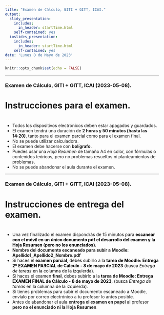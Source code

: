 ```yaml
---
title: "Examen de Cálculo, GITI + GITT, ICAI."
output:
  slidy_presentation: 
    includes:
      in_header: startTime.html
    self-contained: yes
  ioslides_presentation:
    includes:
      in_header: startTime.html
    self-contained: yes
date: 'Lunes 8 de Mayo de 2023'
---
```


```r
knitr::opts_chunk$set(echo = FALSE)
```

---

### Examen de Cálculo, GITI + GITT, ICAI  (2023-05-08).

<h1>Instrucciones para el examen.</h1>

<h1><div id="txt1"></div></h1>

 + Todos los dispositivos electrónicos deben estar apagados y guardados. 
 + El examen tendrá una duración de **2 horas y 50 minutos (hasta las 14:20)**, tanto para el examen parcial como para el examen final.
 + No se puede utilizar calculadora.
 + El examen debe hacerse con **bolígrafo**.
 + Puedes usar una *Hoja Resumen* de tamaño A4 en color, con fórmulas o contenidos teóricos, pero no problemas resueltos ni planteamientos de problemas.
 + No se puede abandonar el aula durante el examen. 

---

### Examen de Cálculo, GITI + GITT, ICAI  (2023-05-08).
 
<h1> Instrucciones de entrega del examen.</h1>

<h1><div id="txt2"></div></h1>

 + Una vez finalizado el examen dispondrás de 15  minutos para <span style = "color:black"> **escanear con el móvil en un único documento pdf el desarrollo del examen y la Hoja Resumen (pero no los enunciados).**</span>
 + **Nombre del documento escaneado para subir a Moodle: Apellido1_Apellido2_Nombre.pdf**
 + <span style = "color:black"> Si haces el **examen parcial**, debes subirlo a la **tarea de Moodle: Entrega 2º EXAMEN  PARCIAL de Cálculo - 8 de mayo de 2023** (busca *Entrega de tareas* en la columna de la izquierda).</span>
 + <span style = "color:black"> Si haces el examen **final**, debes subirlo a la **tarea de Moodle: Entrega EXAMEN FINAL de Cálculo - 8 de mayo de 2023**, (busca *Entrega de tareas* en la columna de la izquierda).</span>
 + Si tienes problemas para subir el documento escaneado a Moodle, envíalo por correo electrónico a tu profesor lo antes posible. 
 + Antes de abandonar el aula **entrega el examen en papel** al profesor **pero no el enunciado ni la Hoja Resumen**.
 
 
 
<!-- ##################################################################################################################### --> 
<!-- ##################################################################################################################### --> 
<!-- ##################################################################################################################### --> 

